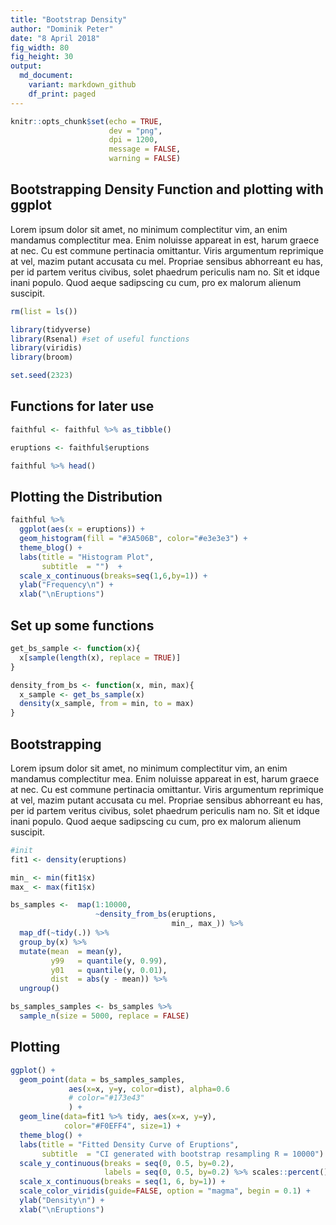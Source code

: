 ```yaml
---
title: "Bootstrap Density"
author: "Dominik Peter"
date: "8 April 2018"
fig_width: 80
fig_height: 30
output:
  md_document:
    variant: markdown_github
    df_print: paged
---
```


```r
knitr::opts_chunk$set(echo = TRUE,
                      dev = "png",
                      dpi = 1200,
                      message = FALSE,
                      warning = FALSE)
```

## Bootstrapping Density Function and plotting with ggplot

Lorem ipsum dolor sit amet, no minimum complectitur vim, an enim mandamus complectitur mea. Enim noluisse appareat in est, harum graece at nec. Cu est commune pertinacia omittantur. Viris argumentum reprimique at vel, mazim putant accusata cu mel. Propriae sensibus abhorreant eu has, per id partem veritus civibus, solet phaedrum periculis nam no. Sit et idque inani populo. Quod aeque sadipscing cu cum, pro ex malorum alienum suscipit.


```r
rm(list = ls())

library(tidyverse)
library(Rsenal) #set of useful functions
library(viridis)
library(broom)

set.seed(2323)
```

## Functions for later use




```r
faithful <- faithful %>% as_tibble()

eruptions <- faithful$eruptions

faithful %>% head()
```


## Plotting the Distribution

```r
faithful %>% 
  ggplot(aes(x = eruptions)) +
  geom_histogram(fill = "#3A506B", color="#e3e3e3") +
  theme_blog() +
  labs(title = "Histogram Plot",
       subtitle  = "")  +
  scale_x_continuous(breaks=seq(1,6,by=1)) +
  ylab("Frequency\n") +
  xlab("\nEruptions")
```

## Set up some functions


```r
get_bs_sample <- function(x){
  x[sample(length(x), replace = TRUE)]
}

density_from_bs <- function(x, min, max){
  x_sample <- get_bs_sample(x)
  density(x_sample, from = min, to = max)
}
```

## Bootstrapping

Lorem ipsum dolor sit amet, no minimum complectitur vim, an enim mandamus complectitur mea. Enim noluisse appareat in est, harum graece at nec. Cu est commune pertinacia omittantur. Viris argumentum reprimique at vel, mazim putant accusata cu mel. Propriae sensibus abhorreant eu has, per id partem veritus civibus, solet phaedrum periculis nam no. Sit et idque inani populo. Quod aeque sadipscing cu cum, pro ex malorum alienum suscipit.


```r
#init
fit1 <- density(eruptions)

min_ <- min(fit1$x)
max_ <- max(fit1$x)

bs_samples <-  map(1:10000,
                   ~density_from_bs(eruptions,
                                    min_, max_)) %>%
  map_df(~tidy(.)) %>% 
  group_by(x) %>% 
  mutate(mean  = mean(y),
         y99   = quantile(y, 0.99),
         y01   = quantile(y, 0.01),
         dist  = abs(y - mean)) %>% 
  ungroup()

bs_samples_samples <- bs_samples %>% 
  sample_n(size = 5000, replace = FALSE)
```



## Plotting


```r
ggplot() +
  geom_point(data = bs_samples_samples,
             aes(x=x, y=y, color=dist), alpha=0.6
             # color="#173e43"
             ) +
  geom_line(data=fit1 %>% tidy, aes(x=x, y=y),
            color="#F0EFF4", size=1) +
  theme_blog() +
  labs(title = "Fitted Density Curve of Eruptions",
       subtitle  = "CI generated with bootstrap resampling R = 10000")  +
  scale_y_continuous(breaks = seq(0, 0.5, by=0.2),
                     labels = seq(0, 0.5, by=0.2) %>% scales::percent()) +
  scale_x_continuous(breaks = seq(1, 6, by=1)) +
  scale_color_viridis(guide=FALSE, option = "magma", begin = 0.1) +
  ylab("Density\n") +
  xlab("\nEruptions")
```



